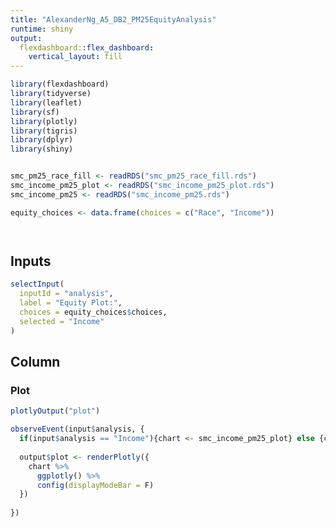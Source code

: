 ```yaml
---
title: "AlexanderNg_A5_DB2_PM25EquityAnalysis"
runtime: shiny
output: 
  flexdashboard::flex_dashboard:
    vertical_layout: fill
---
```


```r
library(flexdashboard)
library(tidyverse)
library(leaflet)
library(sf)
library(plotly)
library(tigris)
library(dplyr)
library(shiny)


smc_pm25_race_fill <- readRDS("smc_pm25_race_fill.rds")
smc_income_pm25_plot <- readRDS("smc_income_pm25_plot.rds")
smc_income_pm25 <- readRDS("smc_income_pm25.rds")

equity_choices <- data.frame(choices = c("Race", "Income"))




```

Inputs {.sidebar}
-------------------------------------

  
```r
selectInput(
  inputId = "analysis", 
  label = "Equity Plot:",
  choices = equity_choices$choices, 
  selected = "Income"
)
```

Column
-------------------------------------

### Plot

```r
plotlyOutput("plot")
```

```r
observeEvent(input$analysis, {
  if(input$analysis == "Income"){chart <- smc_income_pm25_plot} else {chart <- smc_pm25_race_fill}
  
  output$plot <- renderPlotly({
    chart %>% 
      ggplotly() %>% 
      config(displayModeBar = F)
  })
  
})
```



